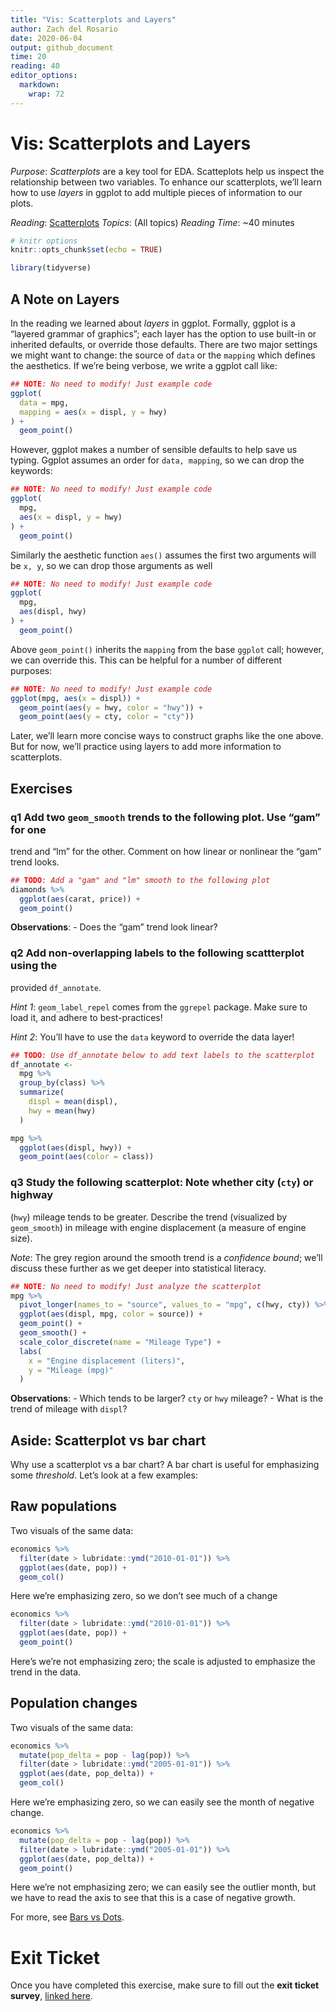 ```yaml
---
title: "Vis: Scatterplots and Layers"
author: Zach del Rosario
date: 2020-06-04
output: github_document
time: 20
reading: 40
editor_options: 
  markdown: 
    wrap: 72
---
```


# Vis: Scatterplots and Layers

*Purpose*: *Scatterplots* are a key tool for EDA. Scatteplots help us
inspect the relationship between two variables. To enhance our
scatterplots, we'll learn how to use *layers* in ggplot to add multiple
pieces of information to our plots.

*Reading*: [Scatterplots](https://rstudio.cloud/learn/primers/3.5)
*Topics*: (All topics) *Reading Time*: \~40 minutes

```r
# knitr options
knitr::opts_chunk$set(echo = TRUE)
```

```r
library(tidyverse)

```

## A Note on Layers

<!-- -------------------------------------------------- -->

In the reading we learned about *layers* in ggplot. Formally, ggplot is
a "layered grammar of graphics"; each layer has the option to use
built-in or inherited defaults, or override those defaults. There are
two major settings we might want to change: the source of `data` or the
`mapping` which defines the aesthetics. If we're being verbose, we write
a ggplot call like:

```r
## NOTE: No need to modify! Just example code
ggplot(
  data = mpg,
  mapping = aes(x = displ, y = hwy)
) +
  geom_point()
```

However, ggplot makes a number of sensible defaults to help save us
typing. Ggplot assumes an order for `data, mapping`, so we can drop the
keywords:

```r
## NOTE: No need to modify! Just example code
ggplot(
  mpg,
  aes(x = displ, y = hwy)
) +
  geom_point()
```

Similarly the aesthetic function `aes()` assumes the first two arguments
will be `x, y`, so we can drop those arguments as well

```r
## NOTE: No need to modify! Just example code
ggplot(
  mpg,
  aes(displ, hwy)
) +
  geom_point()
```

Above `geom_point()` inherits the `mapping` from the base `ggplot` call;
however, we can override this. This can be helpful for a number of
different purposes:

```r
## NOTE: No need to modify! Just example code
ggplot(mpg, aes(x = displ)) +
  geom_point(aes(y = hwy, color = "hwy")) +
  geom_point(aes(y = cty, color = "cty"))
```

Later, we'll learn more concise ways to construct graphs like the one
above. But for now, we'll practice using layers to add more information
to scatterplots.

## Exercises

<!-- -------------------------------------------------- -->

### **q1** Add two `geom_smooth` trends to the following plot. Use "gam" for one

trend and "lm" for the other. Comment on how linear or nonlinear the
"gam" trend looks.

```r
## TODO: Add a "gam" and "lm" smooth to the following plot
diamonds %>%
  ggplot(aes(carat, price)) +
  geom_point()
```

**Observations**: - Does the "gam" trend look linear?

### **q2** Add non-overlapping labels to the following scattterplot using the

provided `df_annotate`.

*Hint 1*: `geom_label_repel` comes from the `ggrepel` package. Make sure
to load it, and adhere to best-practices!

*Hint 2*: You'll have to use the `data` keyword to override the data
layer!

```r
## TODO: Use df_annotate below to add text labels to the scatterplot
df_annotate <-
  mpg %>%
  group_by(class) %>%
  summarize(
    displ = mean(displ),
    hwy = mean(hwy)
  )

mpg %>%
  ggplot(aes(displ, hwy)) + 
  geom_point(aes(color = class))
```

### **q3** Study the following scatterplot: Note whether city (`cty`) or highway

(`hwy`) mileage tends to be greater. Describe the trend (visualized by
`geom_smooth`) in mileage with engine displacement (a measure of engine
size).

*Note*: The grey region around the smooth trend is a *confidence bound*;
we'll discuss these further as we get deeper into statistical literacy.

```r
## NOTE: No need to modify! Just analyze the scatterplot
mpg %>%
  pivot_longer(names_to = "source", values_to = "mpg", c(hwy, cty)) %>%
  ggplot(aes(displ, mpg, color = source)) +
  geom_point() +
  geom_smooth() +
  scale_color_discrete(name = "Mileage Type") +
  labs(
    x = "Engine displacement (liters)",
    y = "Mileage (mpg)"
  )
```

**Observations**: - Which tends to be larger? `cty` or `hwy` mileage? -
What is the trend of mileage with `displ`?

## Aside: Scatterplot vs bar chart

<!-- -------------------------------------------------- -->

Why use a scatterplot vs a bar chart? A bar chart is useful for
emphasizing some *threshold*. Let's look at a few examples:

## Raw populations

<!-- ------------------------- -->

Two visuals of the same data:

```r
economics %>%
  filter(date > lubridate::ymd("2010-01-01")) %>%
  ggplot(aes(date, pop)) +
  geom_col()
```

Here we're emphasizing zero, so we don't see much of a change

```r
economics %>%
  filter(date > lubridate::ymd("2010-01-01")) %>%
  ggplot(aes(date, pop)) +
  geom_point()
```

Here's we're not emphasizing zero; the scale is adjusted to emphasize
the trend in the data.

## Population changes

<!-- ------------------------- -->

Two visuals of the same data:

```r
economics %>%
  mutate(pop_delta = pop - lag(pop)) %>%
  filter(date > lubridate::ymd("2005-01-01")) %>%
  ggplot(aes(date, pop_delta)) +
  geom_col()
```

Here we're emphasizing zero, so we can easily see the month of negative
change.

```r
economics %>%
  mutate(pop_delta = pop - lag(pop)) %>%
  filter(date > lubridate::ymd("2005-01-01")) %>%
  ggplot(aes(date, pop_delta)) +
  geom_point()
```

Here we're not emphasizing zero; we can easily see the outlier month,
but we have to read the axis to see that this is a case of negative
growth.

For more, see [Bars vs
Dots](https://dcl-data-vis.stanford.edu/discrete-continuous.html#bars-vs.-dots).

<!-- include-exit-ticket -->

# Exit Ticket

<!-- -------------------------------------------------- -->

Once you have completed this exercise, make sure to fill out the **exit
ticket survey**, [linked
here](https://docs.google.com/forms/d/e/1FAIpQLSeuq2LFIwWcm05e8-JU84A3irdEL7JkXhMq5Xtoalib36LFHw/viewform?usp=pp_url&entry.693978880=e-vis04-scatterplot-assignment.Rmd).
